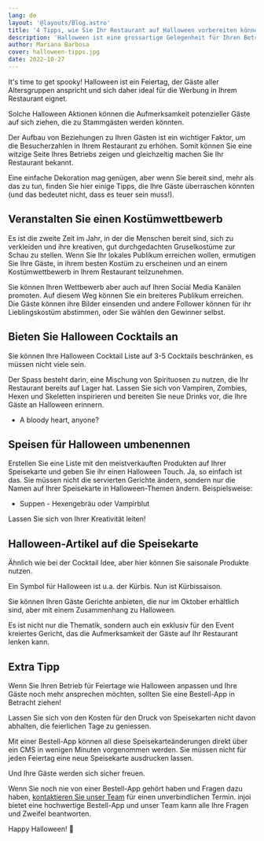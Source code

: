 ```yaml
---
lang: de
layout: '@layouts/Blog.astro'
title: '4 Tipps, wie Sie Ihr Restaurant auf Halloween vorbereiten können'
description: 'Halloween ist eine grossartige Gelegenheit für Ihren Betrieb, denn viele Gäste sind bereit, für saisonale Artikel, die sie in Halloween-Stimmung versetzen, etwas mehr auszugeben. Nutzen Sie den bevorstehenden Feiertag und steigern Sie Ihren Umsatz mit diesen Tipps.'
author: Mariana Barbosa
cover: halloween-tipps.jpg
date: 2022-10-27
---
```


It's time to get spooky! Halloween ist ein Feiertag, der Gäste aller Altersgruppen anspricht und sich daher ideal für die Werbung in Ihrem Restaurant eignet.

Solche Halloween Aktionen können die Aufmerksamkeit potenzieller Gäste auf sich ziehen, die zu Stammgästen werden könnten.

Der Aufbau von Beziehungen zu Ihren Gästen ist ein wichtiger Faktor, um die Besucherzahlen in Ihrem Restaurant zu erhöhen. Somit können Sie eine witzige Seite Ihres Betriebs zeigen und gleichzeitig machen Sie Ihr Restaurant bekannt.

Eine einfache Dekoration mag genügen, aber wenn Sie bereit sind, mehr als das zu tun, finden Sie hier einige Tipps, die Ihre Gäste überraschen könnten (und das bedeutet nicht, dass es teuer sein muss!).

## Veranstalten Sie einen Kostümwettbewerb

Es ist die zweite Zeit im Jahr, in der die Menschen bereit sind, sich zu verkleiden und ihre kreativen, gut durchgedachten Gruselkostüme zur Schau zu stellen. Wenn Sie Ihr lokales Publikum erreichen wollen, ermutigen Sie Ihre Gäste, in ihrem besten Kostüm zu erscheinen und an einem Kostümwettbewerb in Ihrem Restaurant teilzunehmen.

Sie können Ihren Wettbewerb aber auch auf Ihren Social Media Kanälen promoten. Auf diesem Weg können Sie ein breiteres Publikum erreichen. Die Gäste können ihre Bilder einsenden und andere Follower können für ihr Lieblingskostüm abstimmen, oder Sie wählen den Gewinner selbst.

## Bieten Sie Halloween Cocktails an

Sie können Ihre Halloween Cocktail Liste auf 3-5 Cocktails beschränken, es müssen nicht viele sein.

Der Spass besteht darin, eine Mischung von Spirituosen zu nutzen, die Ihr Restaurant bereits auf Lager hat. Lassen Sie sich von Vampiren, Zombies, Hexen und Skeletten inspirieren und bereiten Sie neue Drinks vor, die Ihre Gäste an Halloween erinnern.

- A bloody heart, anyone?

## Speisen für Halloween umbenennen

Erstellen Sie eine Liste mit den meistverkauften Produkten auf Ihrer Speisekarte und geben Sie ihr einen Halloween Touch. Ja, so einfach ist das. Sie müssen nicht die servierten Gerichte ändern, sondern nur die Namen auf Ihrer Speisekarte in Halloween-Themen ändern. Beispielsweise:

- Suppen - Hexengebräu oder Vampirblut

Lassen Sie sich von Ihrer Kreativität leiten!

## Halloween-Artikel auf die Speisekarte

Ähnlich wie bei der Cocktail Idee, aber hier können Sie saisonale Produkte nutzen.

Ein Symbol für Halloween ist u.a. der Kürbis. Nun ist Kürbissaison.

Sie können Ihren Gäste Gerichte anbieten, die nur im Oktober erhältlich sind, aber mit einem Zusammenhang zu Halloween.

Es ist nicht nur die Thematik, sondern auch ein exklusiv für den Event kreiertes Gericht, das die Aufmerksamkeit der Gäste auf Ihr Restaurant lenken kann.

## Extra Tipp

Wenn Sie Ihren Betrieb für Feiertage wie Halloween anpassen und Ihre Gäste noch mehr ansprechen möchten, sollten Sie eine Bestell-App in Betracht ziehen!

Lassen Sie sich von den Kosten für den Druck von Speisekarten nicht davon abhalten, die feierlichen Tage zu geniessen.

Mit einer Bestell-App können all diese Speisekarteänderungen direkt über ein CMS in wenigen Minuten vorgenommen werden. Sie müssen nicht für jeden Feiertag eine neue Speisekarte ausdrucken lassen.

Und Ihre Gäste werden sich sicher freuen.

Wenn Sie noch nie von einer Bestell-App gehört haben und Fragen dazu haben, [kontaktieren Sie unser Team](/de/kontakt/) für einen unverbindlichen Termin. injoi bietet eine hochwertige Bestell-App und unser Team kann alle Ihre Fragen und Zweifel beantworten.

Happy Halloween! 🎃
